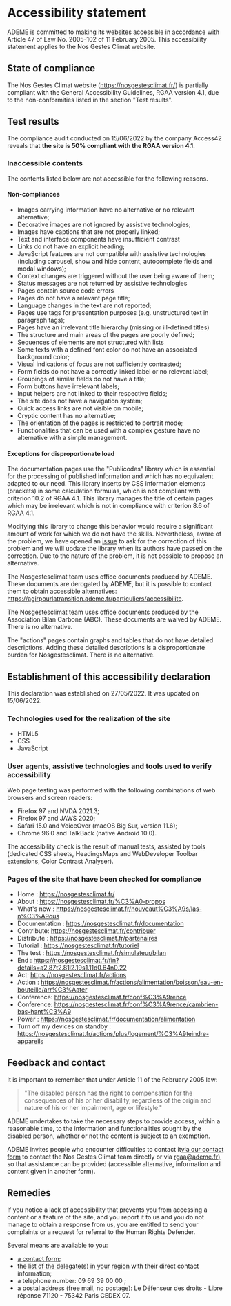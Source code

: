 <h1 data-cypress-id='accessibility-statement-title'>Accessibility statement</h1>

ADEME is committed to making its websites accessible in accordance with
Article 47 of Law No. 2005-102 of 11 February 2005. This accessibility
statement applies to the Nos Gestes Climat website.

## State of compliance

The Nos Gestes Climat website (https://nosgestesclimat.fr/) is partially
compliant with the General Accessibility Guidelines, RGAA version 4.1,
due to the non-conformities listed in the section "Test results".

## Test results

The compliance audit conducted on 15/06/2022 by the company Access42
reveals that **the site is 50% compliant with the RGAA version 4.1**.

### Inaccessible contents

The contents listed below are not accessible for the following reasons.

#### Non-compliances

- Images carrying information have no alternative or no relevant
  alternative;
- Decorative images are not ignored by assistive technologies;
- Images have captions that are not properly linked;
- Text and interface components have insufficient contrast
- Links do not have an explicit heading;
- JavaScript features are not compatible with assistive technologies
  (including carousel, show and hide content, autocomplete fields and
  modal windows);
- Context changes are triggered without the user being aware of them;
- Status messages are not returned by assistive technologies
- Pages contain source code errors
- Pages do not have a relevant page title;
- Language changes in the text are not reported;
- Pages use tags for presentation purposes (e.g. unstructured text in
  paragraph tags);
- Pages have an irrelevant title hierarchy (missing or ill-defined
  titles)
- The structure and main areas of the pages are poorly defined;
- Sequences of elements are not structured with lists
- Some texts with a defined font color do not have an associated
  background color;
- Visual indications of focus are not sufficiently contrasted;
- Form fields do not have a correctly linked label or no relevant
  label;
- Groupings of similar fields do not have a title;
- Form buttons have irrelevant labels;
- Input helpers are not linked to their respective fields;
- The site does not have a navigation system;
- Quick access links are not visible on mobile;
- Cryptic content has no alternative;
- The orientation of the pages is restricted to portrait mode;
- Functionalities that can be used with a complex gesture have no
  alternative with a simple management.

#### Exceptions for disproportionate load

The documentation pages use the "Publicodes" library which is essential
for the processing of published information and which has no equivalent
adapted to our need. This library inserts by CSS information elements
(brackets) in some calculation formulas, which is not compliant with
criterion 10.2 of RGAA 4.1. This library manages the title of certain
pages which may be irrelevant which is not in compliance with criterion
8.6 of RGAA 4.1.

Modifying this library to change this behavior would require a
significant amount of work for which we do not have the skills.
Nevertheless, aware of the problem, we have opened an
[issue](https://github.com/betagouv/publicodes/issues/226) to ask for
the correction of this problem and we will update the library when its
authors have passed on the correction. Due to the nature of the problem,
it is not possible to propose an alternative.

The Nosgestesclimat team uses office documents produced by ADEME. These
documents are derogated by ADEME, but it is possible to contact them to
obtain accessible alternatives:
https://agirpourlatransition.ademe.fr/particuliers/accessibilite.

The Nosgestesclimat team uses office documents produced by the Association Bilan
Carbone (ABC). These documents are waived by ADEME. There is no
alternative.

The "actions" pages contain graphs and tables that do not have detailed
descriptions. Adding these detailed descriptions is a disproportionate
burden for Nosgestesclimat. There is no alternative.

## Establishment of this accessibility declaration

This declaration was established on 27/05/2022. It was updated on
15/06/2022.

### Technologies used for the realization of the site

- HTML5
- CSS
- JavaScript

### User agents, assistive technologies and tools used to verify accessibility

Web page testing was performed with the following combinations of web
browsers and screen readers:

- Firefox 97 and NVDA 2021.3;
- Firefox 97 and JAWS 2020;
- Safari 15.0 and VoiceOver (macOS Big Sur, version 11.6);
- Chrome 96.0 and TalkBack (native Android 10.0).

The accessibility check is the result of manual tests, assisted by tools
(dedicated CSS sheets, HeadingsMaps and WebDeveloper Toolbar extensions,
Color Contrast Analyser).

### Pages of the site that have been checked for compliance

- Home : https://nosgestesclimat.fr/
- About : https://nosgestesclimat.fr/%C3%A0-propos
- What's new :
  https://nosgestesclimat.fr/nouveaut%C3%A9s/las-n%C3%A9ous
- Documentation : https://nosgestesclimat.fr/documentation
- Contribute: https://nosgestesclimat.fr/contribuer
- Distribute : https://nosgestesclimat.fr/partenaires
- Tutorial : https://nosgestesclimat.fr/tutoriel
- The test : https://nosgestesclimat.fr/simulateur/bilan
- End :
  https://nosgestesclimat.fr/fin?details=a2.87t2.81l2.19s1.11d0.64n0.22
- Act: https://nosgestesclimat.fr/actions
- Action :
  https://nosgestesclimat.fr/actions/alimentation/boisson/eau-en-bouteille/arr%C3%Aater
- Conference: https://nosgestesclimat.fr/conf%C3%A9rence
- Conference:
  https://nosgestesclimat.fr/conf%C3%A9rence/cambrien-bas-hant%C3%A9
- Power : https://nosgestesclimat.fr/documentation/alimentation
- Turn off my devices on standby :
  https://nosgestesclimat.fr/actions/plus/logement/%C3%A9teindre-appareils

## Feedback and contact

It is important to remember that under Article 11 of the February 2005
law:

> "The disabled person has the right to compensation for the
> consequences of his or her disability, regardless of the origin and
> nature of his or her impairment, age or lifestyle."

ADEME undertakes to take the necessary steps to provide access, within a
reasonable time, to the information and functionalities sought by the
disabled person, whether or not the content is subject to an exemption.

ADEME invites people who encounter difficulties to contact it[via our contact form](/contact) to contact the Nos Gestes Climat
team directly or via [rgaa@ademe.fr)](mailto:rgaa@ademe.fr) so that
assistance can be provided (accessible alternative, information and
content given in another form).

## Remedies

If you notice a lack of accessibility that prevents you from accessing a
content or a feature of the site, and you report it to us and you do not
manage to obtain a response from us, you are entitled to send your
complaints or a request for referral to the Human Rights Defender.

Several means are available to you:

- [a contact
  form](https://formulaire.defenseurdesdroits.fr/code/afficher.php?ETAPE=accueil_2016);
- the [list of the delegate(s) in your
  region](https://www.defenseurdesdroits.fr/office/) with their direct
  contact information;
- a telephone number: 09 69 39 00 00 ;
- a postal address (free mail, no postage): Le Défenseur des droits -
  Libre réponse 71120 - 75342 Paris CEDEX 07.
